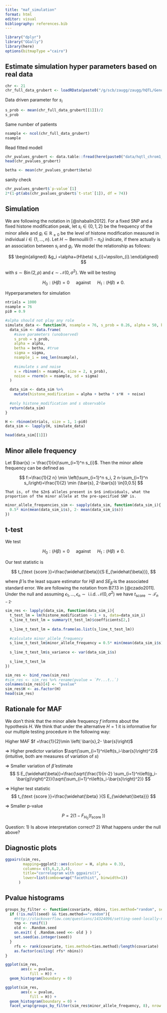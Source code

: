```yaml
---
title: "maf_simulation"
format: html
editor: visual
bibliography: references.bib
---
```


```r
library("dplyr")
library("GGally")
library(here)
options(bitmapType ="cairo")
```

## Estimate simulation hyper parameters based on real data

```r
chr <- 21
chr_full_data_grubert <- loadRData(paste0("/g/scb/zaugg/zaugg/hQTL/GenotypeData/snps", chr, ".filtered.allGT.txt.rda"))

```

Data driven parameter for $s_i$

```r
s_prob <- mean(chr_full_data_grubert[[1]])/2
s_prob
```

Same number of patients

```r
nsample <- ncol(chr_full_data_grubert)
nsample
```

Read fitted modell

```r
chr_pvalues_grubert <- data.table::fread(here(paste0("data/hqtl_chrom1_chrom2/results/cisQTLs_H3K27AC_chr",chr,".txt")))
head(chr_pvalues_grubert)
```

```r
betha <- mean(chr_pvalues_grubert$beta)
```

sanity check

```r
chr_pvalues_grubert$`p-value`[1]
2*(1-pt(abs(chr_pvalues_grubert$`t-stat`[1]), df = 74))
```

## Simulation

We are following the notation in [@shabalin2012]. For a fixed SNP and a fixed histone modification peak, let $s_i\in \{0,1,2\}$ be the frequency of the minor allele and $g_i \in \mathbb{R}_{\geq 0}$ be the level of histone modification measured in individual $i \in \{1,\ldots, n\}$. Let $H \sim \mathop{Bernouilli}(1-\pi_0)$ indicate, if there actually is an association between $s_i$ and $g_i$. We model the relationship as follows:

$$
\begin{aligned} &g_i =\alpha+(H\beta)  s_{i}+\epsilon_{i}.\end{aligned}
$$

with $s \sim \operatorname{Bin}(2,p)$ and $\epsilon \sim \mathcal{N}\left(0, \sigma^2\right)$. We will be testing

$$
H_0: (H\beta) =0 \quad \text { against } \quad H_1: (H\beta) \neq 0.  
$$

Hyperparameters for simulation

```r
ntrials = 1000
nsample = 76
pi0 = 0.9
```

```r
#alpha should not play any role
simulate_data <- function(H, nsample = 76, s_prob = 0.26, alpha = 50, betha = 30, sigma = 2){
  data_sim <- data.frame(
    #save parameters (unobserved)
    s_prob = s_prob,
    alpha = alpha,
    betha = betha, #true
    sigma = sigma,
    nsample_i = seq_len(nsample),
    
    #simulate s and noise
    s = rbinom(n = nsample, size = 2, s_prob),
    noise = rnorm(n = nsample, sd = sigma)
  )

  data_sim <- data_sim %>% 
    mutate(histone_modification = alpha + betha * s*H  + noise)
  
  #only histone_modification and s observable
  return(data_sim)
}
```

```r
H <- rbinom(ntrials, size = 1, 1-pi0)
data_sim <- lapply(H, simulate_data)

head(data_sim[[1]])
```

## Minor allele frequency

Let $\bar{s} := \frac{1}{n}\sum_{i=1}^n s_{i}$. Then the minor allele frequency can be defined as

$$
f:=\frac{1}{2 n} \min \left(\sum_{i=1}^n s_i, 2 n-\sum_{i=1}^n s_i\right)=\frac{1}{2} \min (\bar{s}, 2-\bar{s}) \in[0,0.5]
$$

    That is, of the $2n$ alleles present in $n$ individuals, what the proportion of the minor allele at the pre-specified SNP is.

```r
minor_allele_frequencies_sim <- sapply(data_sim, function(data_sim_i){
  0.5* min(mean(data_sim_i$s), 2- mean(data_sim_i$s))
})
```

## t-test

We test

$$
H_0: (H\beta) =0 \quad \text { against } \quad H_1: (H\beta) \neq 0.  
$$

Our test statistic is

$$
t_{\text {score }}=\frac{\widehat{\beta}}{S E_{\widehat{\beta}}},
$$

where $\widehat{\beta}$ is the least square estimator for $H\beta$ and $S E_{\widehat{\beta}}$ is the associated standard error. We are following the notation from B7.13 in [@czado2011]. Under the null and assuming $\epsilon_{1},\ldots , \epsilon_{n} \sim \text { i.i.d. } \mathcal{N}\left(0, \sigma^2\right)$ we have $t_{\text {score }} \sim \mathcal{T}_{n-2}$.

```r
sim_res <- lapply(data_sim, function(data_sim_i){
  t_test_lm = lm(histone_modification ~ 1 + s, data=data_sim_i)
  s_line_t_test_lm = summary(t_test_lm)$coefficients[2,]
  
  s_line_t_test_lm = data.frame(as.list(s_line_t_test_lm))
  
  #calculate minor_allele_frequency
  s_line_t_test_lm$minor_allele_frequency = 0.5* min(mean(data_sim_i$s), 2- mean(data_sim_i$s))
  
  s_line_t_test_lm$s_variance <- var(data_sim_i$s)
  
  s_line_t_test_lm
})

sim_res <- bind_rows(sim_res)
#sim_res <- sim_res %>% rename(pvalue = `Pr...t..`)
colnames(sim_res)[4] <- "pvalue"
sim_res$H <- as.factor(H)
head(sim_res)
```

## Rationale for MAF

We don't think that the minor allele frequency $f$ informs about the hypothesis $H$. We think that under the alternative $H=1$ it is informative for our multiple testing procedure in the following way:

Higher MAF $f =\frac{1}{2}\min \left( \bar{s},2- \bar{s}\right)$

$\Rightarrow$ Higher predictor variation $\sqrt{\sum_{i=1}^n\left(s_i-\bar{s}\right)^2}$ (intuitive, both are measures of variation of $s$)

$\Rightarrow$ Smaller variation of $\widehat{\beta}$ estimate $$
S E_{\widehat{\beta}}=\frac{\sqrt{\frac{1}{n-2} \sum_{i=1}^n\left(g_i-\bar{g}\right)^2}}{\sqrt{\sum_{i=1}^n\left(s_i-\bar{s}\right)^2}}
$$

$\Rightarrow$ Higher test statistic $$
t_{\text {score }}=\frac{\widehat{\beta} }{S E_{\widehat{\beta}}}
$$

$\Rightarrow$ Smaller p-value

$$P = 2(1-F_{H_0}(t_{\text {score }}))$$

::: callout-note
Question: 1) Is above interpretation correct? 2) What happens under the null above?
:::

## Diagnostic plots

```r
ggpairs(sim_res, 
        mapping=ggplot2::aes(colour = H, alpha = 0.3),
        columns= c(5,6,2,3,4), 
        title="correlogram with ggpairs()",
        lower=list(combo=wrap("facethist", binwidth=1))
      ) 

```

## Pvalue histograms

```r
groups_by_filter <- function(covariate, nbins, ties.method="random", seed=NULL){
  if (!is.null(seed) && ties.method=="random"){
    #http://stackoverflow.com/questions/14324096/setting-seed-locally-not-globally-in-r?rq=1
    tmp <- runif(1)
    old <- .Random.seed
    on.exit( { .Random.seed <<- old } )
    set.seed(as.integer(seed)) 
  }
	rfs <- rank(covariate, ties.method=ties.method)/length(covariate)
	as.factor(ceiling( rfs* nbins))
}
```

```r
ggplot(sim_res, 
       aes(x = pvalue,
           fill = H)) +
  geom_histogram(boundary = 0) 
```

```r
ggplot(sim_res, 
       aes(x = pvalue,
           fill = H)) +
  geom_histogram(boundary = 0) +
  facet_wrap(groups_by_filter(sim_res$minor_allele_frequency, 8), nrow = 2)
```
